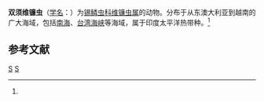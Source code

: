 {{Speciesbox
| taxon = Willeysthenelais diplocirrus
| binomial_authority = (Grube, 1875)<ref name='id10463'>{{cite web| url =http://www.bioinfo.cn/db05/BjdwSpecies.php?action=view&id=10463| title =双须维镰虫| work =《中国动物物种编目数据库》| publisher =中国科学院微生物研究所| author =中国科学院动物研究所| accessdate =2009-04-16| deadurl =yes| archiveurl =https://web.archive.org/web/20160305060628/http://www.bioinfo.cn/db05/BjdwSpecies.php?action=view&id=10463| archivedate =2016-03-05}}</ref>
}}

'''双须维镰虫'''（[[学名|学名]]：{{lang|la|''Willeysthenelais diplocirrus''}}）为[[锡鳞虫科|锡鳞虫科]][[维镰虫属|维镰虫属]]的动物。分布于从东澳大利亚到越南的广大海域，包括[[南海|南海]]、[[台湾海峡|台湾海峡]]等海域，属于印度太平洋热带种。<ref name='id10463'/>

== 参考文献 ==
{{reflist}}

{{Taxonbar|from=Q2313535}}

[[Category:维镰虫属|S]]
[[Category:1875年描述的动物|S]]


{{环节动物小作品}}